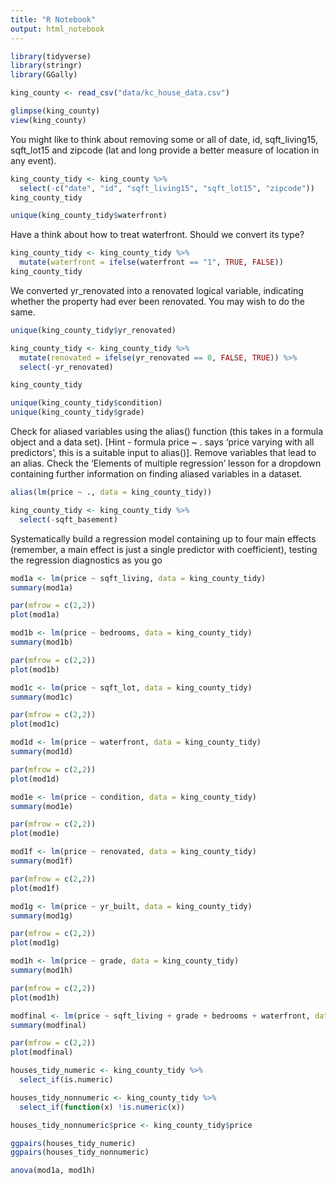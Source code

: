 ```yaml
---
title: "R Notebook"
output: html_notebook
---
```

```r
library(tidyverse)
library(stringr)
library(GGally)
```


```r
king_county <- read_csv("data/kc_house_data.csv")

glimpse(king_county)
view(king_county)
```
You might like to think about removing some or all of date, id, sqft_living15, sqft_lot15 and zipcode (lat and long provide a better measure of location in any event).
```r
king_county_tidy <- king_county %>% 
  select(-c("date", "id", "sqft_living15", "sqft_lot15", "zipcode"))
king_county_tidy

unique(king_county_tidy$waterfront)
```

Have a think about how to treat waterfront. Should we convert its type?
```r
king_county_tidy <- king_county_tidy %>% 
  mutate(waterfront = ifelse(waterfront == "1", TRUE, FALSE))
king_county_tidy
```

We converted yr_renovated into a renovated logical variable, indicating whether the property had ever been renovated. You may wish to do the same.
```r
unique(king_county_tidy$yr_renovated)

king_county_tidy <- king_county_tidy %>% 
  mutate(renovated = ifelse(yr_renovated == 0, FALSE, TRUE)) %>% 
  select(-yr_renovated)

king_county_tidy
```


```r
unique(king_county_tidy$condition)
unique(king_county_tidy$grade)
```

Check for aliased variables using the alias() function (this takes in a formula object and a data set). [Hint - formula price ~ . says ‘price varying with all predictors’, this is a suitable input to alias()]. Remove variables that lead to an alias. Check the ‘Elements of multiple regression’ lesson for a dropdown containing further information on finding aliased variables in a dataset.

```r
alias(lm(price ~ ., data = king_county_tidy))
```

```r
king_county_tidy <- king_county_tidy %>% 
  select(-sqft_basement)
```



Systematically build a regression model containing up to four main effects (remember, a main effect is just a single predictor with coefficient), testing the regression diagnostics as you go
```r
mod1a <- lm(price ~ sqft_living, data = king_county_tidy)
summary(mod1a)
```

```r
par(mfrow = c(2,2))
plot(mod1a)
```

```r
mod1b <- lm(price ~ bedrooms, data = king_county_tidy)
summary(mod1b)
```

```r
par(mfrow = c(2,2))
plot(mod1b)
```


```r
mod1c <- lm(price ~ sqft_lot, data = king_county_tidy)
summary(mod1c)
```
```r
par(mfrow = c(2,2))
plot(mod1c)
```



```r
mod1d <- lm(price ~ waterfront, data = king_county_tidy)
summary(mod1d)
```
```r
par(mfrow = c(2,2))
plot(mod1d)
```


```r
mod1e <- lm(price ~ condition, data = king_county_tidy)
summary(mod1e)
```

```r
par(mfrow = c(2,2))
plot(mod1e)
```

```r
mod1f <- lm(price ~ renovated, data = king_county_tidy)
summary(mod1f)
```
```r
par(mfrow = c(2,2))
plot(mod1f)
```

```r
mod1g <- lm(price ~ yr_built, data = king_county_tidy)
summary(mod1g)
```
```r
par(mfrow = c(2,2))
plot(mod1g)
```

```r
mod1h <- lm(price ~ grade, data = king_county_tidy)
summary(mod1h)
```

```r
par(mfrow = c(2,2))
plot(mod1h)
```


```r
modfinal <- lm(price ~ sqft_living + grade + bedrooms + waterfront, data = king_county_tidy)
summary(modfinal)
```

```r
par(mfrow = c(2,2))
plot(modfinal)
```





```r
houses_tidy_numeric <- king_county_tidy %>%
  select_if(is.numeric)

houses_tidy_nonnumeric <- king_county_tidy %>%
  select_if(function(x) !is.numeric(x))

houses_tidy_nonnumeric$price <- king_county_tidy$price

ggpairs(houses_tidy_numeric)
ggpairs(houses_tidy_nonnumeric)
```

```r
anova(mod1a, mod1h)
```



















